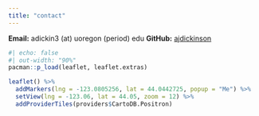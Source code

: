 ```yaml
---
title: "contact"
---
```


__Email:__ adickin3 [(at)]{.mono .l .small} uoregon [(period)]{.mono .l .small} edu
__GitHub:__ [ajdickinson](https://github.com/ajdickinson)


```R
#| echo: false
#| out-width: "90%"
pacman::p_load(leaflet, leaflet.extras)

leaflet() %>%
  addMarkers(lng = -123.0805256, lat = 44.0442725, popup = "Me") %>%
  setView(lng = -123.06, lat = 44.05, zoom = 12) %>%
  addProviderTiles(providers$CartoDB.Positron)

```